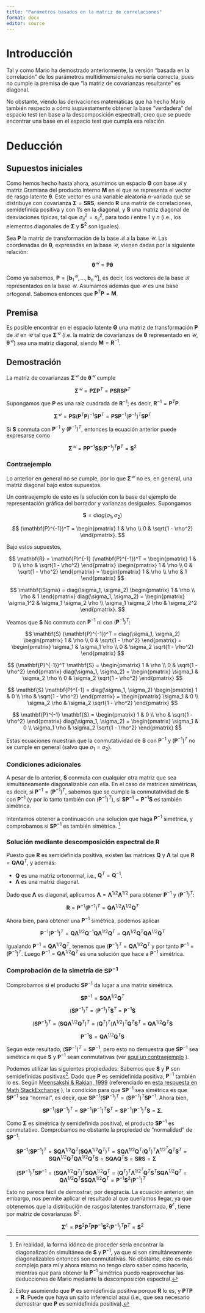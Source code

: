 ```yaml
---
title: "Parámetros basados en la matriz de correlaciones"
format: docx
editor: source
---
```


# Introducción

Tal y como Mario ha demostrado anteriormente, la versión "basada en la
correlación" de los parámetros multidimensionales no sería correcta, pues no
cumple la premisa de que "la matriz de covarianzas resultante" es diagonal.

No obstante, viendo las derivaciones matemáticas que ha hecho Mario también
respecto a cómo supuestamente obtener la base "verdadera" del espacio test
(en base a la descomposición espectral), creo que se puede encontrar una base
en el espacio test que cumpla esa relación.

# Deducción

## Supuestos iniciales

Como hemos hecho hasta ahora, asumimos un espacio $\mathbf{\Theta}$ con base
$\mathcal{B}$ y matriz Gramiana del producto interno $\mathbf{M}$ en el que se
representa el vector de rasgo latente $\mathbf{\theta}$. Este vector es una
variable aleatoria $n$-variada que se distribuye con covarianza
$\mathbf{\Sigma} = \mathbf{S} \mathbf{R} \mathbf{S}$, siendo $\mathbf{R}$ una
matriz de correlaciones, semidefinida positiva y con 1's en la diagonal, y
$\mathbf{S}$ una matriz diagonal de desviaciones típicas, tal que
$\sigma^2_{ii} = s^2_{ii}$, para todo $i$ entre 1 y $n$ (i.e., los elementos
diagonales de $\mathbf{\Sigma}$ y $\mathbf{S}^2$ son iguales).

Sea $\mathbf{P}$ la matriz de transformación de la base $\mathcal{B}$ a la base
$\mathcal{U}$. Las coordenadas de $\mathbf{\theta}$, expresadas en la base
$\mathcal{U}$, vienen dadas por la siguiente relación:

$$
\mathbf{\theta}^\mathcal{U} = \mathbf{P} \mathbf{\theta}
$$

Como ya sabemos,
$\mathbf{P} = [\mathbf{b}_1^\mathcal{U}, ..., \mathbf{b}_n^\mathcal{U}]$, es
decir, los vectores de la base $\mathcal{B}$ representados en la base
$\mathcal{U}$. Asumamos además que $\mathcal{U}$ es una base ortogonal.
Sabemos entonces que $\mathbf{P}^T \mathbf{P} = \mathbf{M}$.

## Premisa

Es posible encontrar en el espacio latente $\mathbf{\Theta}$ una matriz de
transformación $\mathbf{P}$ de $\mathcal{B}$ en $\mathcal{U}$ tal
que $\mathbf{\Sigma}^\mathcal{U}$ (i.e. la matriz de covarianzas de
$\mathbf{\theta}$ representado en $\mathcal{U}$, $\mathbf{\theta}^\mathcal{U}$)
sea una matriz diagonal, siendo $\mathbf{M} = \mathbf{R}^{-1}$.

## Demostración

La matriz de covarianzas $\mathbf{\Sigma}^\mathcal{U}$ de
$\mathbf{\theta}^\mathcal{U}$ cumple

$$
\mathbf{\Sigma}^\mathcal{U} = \mathbf{P} \mathbf{\Sigma} \mathbf{P}^T =
  \mathbf{P} \mathbf{S} \mathbf{R} \mathbf{S} \mathbf{P}^T
$$

Supongamos que $\mathbf{P}$ es una raíz cuadrada de $\mathbf{R}^{-1}$; es
decir, $\mathbf{R}^{-1} = \mathbf{P}^T \mathbf{P}$.

$$
\mathbf{\Sigma}^\mathcal{U} =
  \mathbf{P} \mathbf{S} (\mathbf{P}^T \mathbf{P})^{-1} \mathbf{S} \mathbf{P}^T =
  \mathbf{P} \mathbf{S} \mathbf{P}^{-1} (\mathbf{P}^{-1})^T \mathbf{S} \mathbf{P}^T
$$

Si $\mathbf{S}$ conmuta con $\mathbf{P}^{-1}$ y $(\mathbf{P}^{-1})^T$, entonces
la ecuación anterior puede expresarse como

$$
\mathbf{\Sigma}^\mathcal{U} =
  \mathbf{P} \mathbf{P}^{-1} \mathbf{S} \mathbf{S} (\mathbf{P}^{-1})^T \mathbf{P}^T =
  \mathbf{S}^2
$$

### Contraejemplo

Lo anterior en general no se cumple, por lo que $\mathbf{\Sigma}^\mathcal{U}$ no
es, en general, una matriz diagonal bajo estos supuestos.

Un contraejemplo de esto es la solución con la base del ejemplo de
representación gráfica del borrador y varianzas desiguales. Supongamos

$$
\mathbf{S} = diag(\sigma_1, \sigma_2)
$$

$$
(\mathbf{P}^{-1})^T = \begin{pmatrix}
    1 & \rho \\
    0 & \sqrt{1 - \rho^2}
  \end{pmatrix}.
$$

Bajo estos supuestos,

$$
\mathbf{R} = \mathbf{P}^{-1} (\mathbf{P}^{-1})^T = \begin{pmatrix}
       1 &              0 \\
    \rho & \sqrt{1 - \rho^2}
  \end{pmatrix}
  \begin{pmatrix}
    1 & \rho \\
    0 & \sqrt{1 - \rho^2}
  \end{pmatrix} =
  \begin{pmatrix}
       1 & \rho \\
    \rho &    1
  \end{pmatrix}
$$

$$
\mathbf{\Sigma} = diag(\sigma_1, \sigma_2)
  \begin{pmatrix}
       1 & \rho \\
    \rho &    1
  \end{pmatrix}
  diag(\sigma_1, \sigma_2) =
  \begin{pmatrix}
    \sigma_1^2             & \sigma_1 \sigma_2 \rho \\
    \sigma_1 \sigma_2 \rho & \sigma_2^2
  \end{pmatrix}.
$$

Veamos que $\mathbf{S}$ No conmuta con $\mathbf{P}^{-1}$ ni con
$(\mathbf{P}^{-1})^T$:

$$
\mathbf{S} (\mathbf{P}^{-1})^T = diag(\sigma_1, \sigma_2)
  \begin{pmatrix}
    1 & \rho \\
    0 & \sqrt{1 - \rho^2}
  \end{pmatrix} =
  \begin{pmatrix}
    \sigma_1 & \sigma_1 \rho \\
    0        & \sigma_2 \sqrt{1 - \rho^2}
  \end{pmatrix}
$$

$$
(\mathbf{P}^{-1})^T \mathbf{S} = \begin{pmatrix}
    1 & \rho \\
    0 & \sqrt{1 - \rho^2}
  \end{pmatrix}
  diag(\sigma_1, \sigma_2) =
  \begin{pmatrix}
    \sigma_1 & \sigma_2 \rho \\
    0        & \sigma_2 \sqrt{1 - \rho^2}
  \end{pmatrix}
$$

$$
\mathbf{S} \mathbf{P}^{-1} = diag(\sigma_1, \sigma_2)
  \begin{pmatrix}
       1 &              0 \\
    \rho & \sqrt{1 - \rho^2}
  \end{pmatrix} =
  \begin{pmatrix}
    \sigma_1      &              0 \\
    \sigma_2 \rho & \sigma_2 \sqrt{1 - \rho^2}
  \end{pmatrix}
$$

$$
\mathbf{P}^{-1} \mathbf{S} = \begin{pmatrix}
       1 &              0 \\
    \rho & \sqrt{1 - \rho^2}
  \end{pmatrix}
  diag(\sigma_1, \sigma_2) =
  \begin{pmatrix}
    \sigma_1      &              0 \\
    \sigma_1 \rho & \sigma_2 \sqrt{1 - \rho^2}
  \end{pmatrix}
$$

Estas ecuaciones muestran que la conmutatividad de $\mathbf{S}$ con
$\mathbf{P}^{-1}$ y $(\mathbf{P}^{-1})^T$ no se cumple en general (salvo que
$\sigma_1 = \sigma_2$).

### Condiciones adicionales

A pesar de lo anterior, $\mathbf{S}$ conmuta con cualquier otra matriz que sea
simultáneamente diagonalizable con ella. En el caso de matrices simétricas, es
decir, si $\mathbf{P}^{-1} = (\mathbf{P}^{-1})^T$, sabemos que se cumple la
conmutatividad de $\mathbf{S}$ con $\mathbf{P}^{-1}$ (y por lo tanto también con
$(\mathbf{P}^{-1})^T$), si
$\mathbf{S} \mathbf{P}^{-1} = \mathbf{P}^{-1} \mathbf{S}$ es también simétrica.

Intentamos obtener a continuación una solución que haga $\mathbf{P}^{-1}$
simétrica, y comprobamos si $\mathbf{S} \mathbf{P}^{-1}$ es también simétrica.
[^diagonalization]

[^diagonalization]: En realidad, la forma idónea de proceder sería encontrar la
diagonalización simultánea de $\mathbf{S}$ y $\mathbf{P}^{-1}$, ya que si son
simultáneamente diagonalizables entonces son conmutativas. No obstante, esto es
más complejo para mí y ahora mismo no tengo claro saber cómo hacerlo, mientras
que para obtener la $\mathbf{P}^{-1}$ simétrica puedo reaprovechar las
deducciones de Mario mediante la descomposición espectral.

### Solución mediante descomposición espectral de $\mathbf{R}$

Puesto que $\mathbf{R}$ es semidefinida positiva, existen las matrices
$\mathbf{Q}$ y $\mathbf{\Lambda}$ tal que
$\mathbf{R} = \mathbf{Q} \mathbf{\Lambda} \mathbf{Q}^T$, y además:

* $\mathbf{Q}$ es una matriz ortonormal, i.e., $\mathbf{Q}^T = \mathbf{Q}^{-1}$.
* $\mathbf{\Lambda}$ es una matriz diagonal.

Dado que $\mathbf{\Lambda}$ es diagonal, aplicamos
$\mathbf{\Lambda} = \mathbf{\Lambda}^{1/2} \mathbf{\Lambda}^{1/2}$ para obtener
$\mathbf{P}^{-1}$ y $(\mathbf{P}^{-1})^T$:

$$
\mathbf{R} = \mathbf{P}^{-1} (\mathbf{P}^{-1})^T =
  \mathbf{Q} \mathbf{\Lambda}^{1/2} \mathbf{\Lambda}^{1/2} \mathbf{Q}^T
$$

Ahora bien, para obtener una $\mathbf{P}^{-1}$ simétrica, podemos aplicar

$$
\mathbf{P}^{-1} (\mathbf{P}^{-1})^T =
  \mathbf{Q} \mathbf{\Lambda}^{1/2} \mathbf{Q}^{-1}
    \mathbf{Q} \mathbf{\Lambda}^{1/2} \mathbf{Q}^T =
  \mathbf{Q} \mathbf{\Lambda}^{1/2} \mathbf{Q}^T
    \mathbf{Q} \mathbf{\Lambda}^{1/2} \mathbf{Q}^T
$$

Igualando $\mathbf{P}^{-1} = \mathbf{Q} \mathbf{\Lambda}^{1/2} \mathbf{Q}^T$,
tenemos que
$(\mathbf{P}^{-1})^T = \mathbf{Q} \mathbf{\Lambda}^{1/2} \mathbf{Q}^T$
y por tanto $\mathbf{P}^{-1} = (\mathbf{P}^{-1})^T$. Luego 
$\mathbf{P}^{-1} = \mathbf{Q} \mathbf{\Lambda}^{1/2} \mathbf{Q}^T$ es una
solución que hace a $\mathbf{P}^{-1}$ simétrica.

### Comprobación de la simetría de $\mathbf{S} \mathbf{P}^{-1}$

Comprobamos si el producto $\mathbf{S} \mathbf{P}^{-1}$ da lugar a una matriz
simétrica.

$$
\mathbf{S} \mathbf{P}^{-1} =
  \mathbf{S} \mathbf{Q} \mathbf{\Lambda}^{1/2} \mathbf{Q}^T
$$

$$
(\mathbf{S} \mathbf{P}^{-1})^T =
  (\mathbf{P}^{-1})^T \mathbf{S}^T = \mathbf{P}^{-1} \mathbf{S}
$$

$$
(\mathbf{S} \mathbf{P}^{-1})^T =
  (\mathbf{S} \mathbf{Q} \mathbf{\Lambda}^{1/2} \mathbf{Q}^T)^T =
  (\mathbf{Q}^T)^T (\mathbf{\Lambda}^{1/2})^T \mathbf{Q}^T \mathbf{S}^T =
  \mathbf{Q} \mathbf{\Lambda}^{1/2} \mathbf{Q}^T \mathbf{S}
$$

$$
\mathbf{P}^{-1} \mathbf{S} =
  \mathbf{Q} \mathbf{\Lambda}^{1/2} \mathbf{Q}^T \mathbf{S}
$$

Según este resultado,
$(\mathbf{S} \mathbf{P}^{-1})^T = \mathbf{S} \mathbf{P}^{-1}$, pero esto no
demuestra que $\mathbf{S} \mathbf{P}^{-1}$ sea simétrica ni que $\mathbf{S}$ y
$\mathbf{P}^{-1}$ sean conmutativas (ver
[aquí un contraejemplo](https://math.vanderbilt.edu/sapirmv/msapir/jan22.html)
).

Podemos utilizar las siguientes propiedades: Sabemos que $\mathbf{S}$ y
$\mathbf{P}$ son semidefinidas positivas[^P_SDP]. Dado que $\mathbf{P}$ es
semidefinida positiva, $\mathbf{P}^{-1}$ también lo es. Según
[Meensakshi & Rakian, 1999](https://core.ac.uk/download/pdf/82822897.pdf)
(referenciado en
[esta respuesta en Math StackExchange](https://math.stackexchange.com/a/483930)
), la condición para que $\mathbf{S} \mathbf{P}^{-1}$ sea simétrica es que
$\mathbf{S} \mathbf{P}^{-1}$ sea "normal", es decir, que
$\mathbf{S} \mathbf{P}^{-1} (\mathbf{S} \mathbf{P}^{-1})^T =
  (\mathbf{S} \mathbf{P}^{-1})^T \mathbf{S} \mathbf{P}^{-1}$.
Ahora bien,

[^P_SDP]: Estoy asumiendo que $\mathbf{P}$ es semidefinida positiva porque
$\mathbf{R}$ lo es, y $\mathbf{P}T \mathbf{P} = \mathbf{R}$. Puede que haya un
salto inferencial aquí (i.e., que sea necesario demostrar que $\mathbf{P}$ es
semidefinida positiva).

$$
\mathbf{S} \mathbf{P}^{-1} (\mathbf{S} \mathbf{P}^{-1})^T =
  \mathbf{S} \mathbf{P}^{-1} (\mathbf{P}^{-1})^T \mathbf{S}^T =
  \mathbf{S} \mathbf{P}^{-1} (\mathbf{P}^{-1})^T \mathbf{S} =
  \mathbf{\Sigma}.
$$

Como $\mathbf{\Sigma}$ es simétrica (y semidefinida positiva),
el producto $\mathbf{S} \mathbf{P}^{-1}$ es conmutativo. Comprobamos no obstante
la propiedad de "normalidad" de $\mathbf{S} \mathbf{P}^{-1}$:

$$
\mathbf{S} \mathbf{P}^{-1} (\mathbf{S} \mathbf{P}^{-1})^T =
  \mathbf{S} \mathbf{Q} \mathbf{\Lambda}^{1/2} \mathbf{Q}^T
    (\mathbf{S} \mathbf{Q} \mathbf{\Lambda}^{1/2} \mathbf{Q}^T)^T =
  \mathbf{S} \mathbf{Q} \mathbf{\Lambda}^{1/2} \mathbf{Q}^T
    (\mathbf{Q}^T)^T \mathbf{\Lambda}^{1/2}^T \mathbf{Q}^T \mathbf{S}^T =
  \mathbf{S} \mathbf{Q} \mathbf{\Lambda}^{1/2} \mathbf{Q}^T
    \mathbf{Q} \mathbf{\Lambda}^{1/2} \mathbf{Q}^T \mathbf{S} =
  \mathbf{S} \mathbf{Q} \mathbf{\Lambda} \mathbf{Q}^T \mathbf{S} =
  \mathbf{S} \mathbf{R} \mathbf{S} =
  \mathbf{\Sigma}
$$

$$
(\mathbf{S} \mathbf{P}^{-1})^T \mathbf{S} \mathbf{P}^{-1} =
  (\mathbf{S} \mathbf{Q} \mathbf{\Lambda}^{1/2} \mathbf{Q}^T)^T
    \mathbf{S} \mathbf{Q} \mathbf{\Lambda}^{1/2} \mathbf{Q}^T =
  (\mathbf{Q}^T)^T \mathbf{\Lambda}^{1/2}^T \mathbf{Q}^T \mathbf{S}^T
    \mathbf{S} \mathbf{Q} \mathbf{\Lambda}^{1/2} \mathbf{Q}^T =
  \mathbf{Q} \mathbf{\Lambda}^{1/2} \mathbf{Q}^T \mathbf{S}
    \mathbf{S} \mathbf{Q} \mathbf{\Lambda}^{1/2} \mathbf{Q}^T =
  \mathbf{P}^{-1} \mathbf{S}^2 (\mathbf{P}^{-1})^T
$$

Esto no parece fácil de demostrar, por desgracia. La ecuación anterior, sin
embargo, nos permite aplicar el resultado al que queríamos llegar, ya que
obtenemos que la distribución de rasgos latentes transformada,
$\mathbf{\theta}^\mathcal{E}$, tiene por matriz de covarianzas $\mathbf{S}^2$.

$$
\mathbf{\Sigma}^\mathcal{E} = \mathbf{P} \mathbf{S}^2 \mathbf{P}^T
  \mathbf{P} \mathbf{P}^{-1} \mathbf{S}^2 (\mathbf{P}^{-1})^T \mathbf{P}^T =
  \mathbf{S}^2
$$
